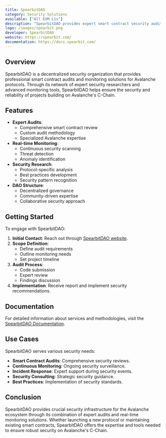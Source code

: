 ```yaml
---
title: SpearbitDAO
category: Security Solutions
available: ["All EVM L1s"]
description: "SpearbitDAO provides expert smart contract security audits and real-time monitoring solutions for protocols building on EVM-compatible chains."
logo: /images/spearbit.png
developer: SpearbitDAO
website: https://spearbit.com/
documentation: https://docs.spearbit.com/
---
```


## Overview

SpearbitDAO is a decentralized security organization that provides professional smart contract audits and monitoring solutions for Avalanche protocols. Through its network of expert security researchers and advanced monitoring tools, SpearbitDAO helps ensure the security and reliability of projects building on Avalanche's C-Chain.

## Features

- **Expert Audits**:
  - Comprehensive smart contract review
  - Custom audit methodology
  - Specialized Avalanche expertise
- **Real-time Monitoring**:
  - Continuous security scanning
  - Threat detection
  - Anomaly identification
- **Security Research**:
  - Protocol-specific analysis
  - Best practices development
  - Security pattern recognition
- **DAO Structure**:
  - Decentralized governance
  - Community-driven expertise
  - Collaborative security approach

## Getting Started

To engage with SpearbitDAO:

1. **Initial Contact**: Reach out through [SpearbitDAO website](https://spearbit.com/).
2. **Scope Definition**: 
   - Define audit requirements
   - Outline monitoring needs
   - Set project timeline
3. **Audit Process**: 
   - Code submission
   - Expert review
   - Findings discussion
4. **Implementation**: Receive report and implement security recommendations.

## Documentation

For detailed information about services and methodologies, visit the [SpearbitDAO Documentation](https://docs.spearbit.com/).

## Use Cases

SpearbitDAO serves various security needs:

- **Smart Contract Audits**: Comprehensive security reviews.
- **Continuous Monitoring**: Ongoing security surveillance.
- **Incident Response**: Expert support during security events.
- **Security Consulting**: Strategic security guidance.
- **Best Practices**: Implementation of security standards.

## Conclusion

SpearbitDAO provides crucial security infrastructure for the Avalanche ecosystem through its combination of expert audits and real-time monitoring solutions. Whether launching a new protocol or maintaining existing smart contracts, SpearbitDAO offers the expertise and tools needed to ensure robust security on Avalanche's C-Chain. 